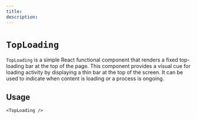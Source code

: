 ```yaml
---
title:
description:
---
```


# `TopLoading`

`TopLoading` is a simple React functional component that renders a fixed top-loading bar at the top of the page. This component provides a visual cue for loading activity by displaying a thin bar at the top of the screen. It can be used to indicate when content is loading or a process is ongoing.

## Usage

```tsx
<TopLoading />
```